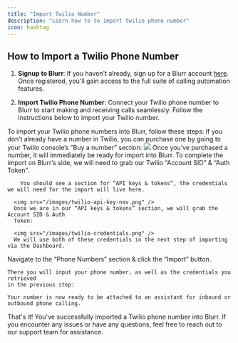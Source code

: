 ```yaml
---
title: "Import Twilio Number"
description: "Learn how to to import twilio phone number"
icon: hashtag
---
```


## How to Import a Twilio Phone Number

1. **Signup to Blurr**: If you haven't already, sign up for a Blurr account [here](https://www.blurr.app/auth/signup). Once registered, you'll gain access to the full suite of calling automation features.

2. **Import Twilio Phone Number**: Connect your Twilio phone number to Blurr to start making and receiving calls seamlessly. Follow the instructions below to import your Twilio number.

<AccordionGroup>
  <Accordion icon="circle-info" title="How To Import Twilio Phone Numbers">
  To import your Twilio phone numbers into Blurr, follow these steps:
    <AccordionGroup>
      <Accordion icon="1" title="Buy a Phone Number via Twilio">
        If you don’t already have a number in Twilio, you can purchase one by
        going to your Twilio console’s “Buy a number” section:
        <img src="/images/buy-phone-number-twilio.png" />
        Once you’ve purchased a number, it will immediately be ready for import
        into Blurr.
      </Accordion>
    </AccordionGroup>
    <AccordionGroup>
      <Accordion icon="2" title="Locate Twilio Account SID & Auth Token">
      To complete the import on Blurr’s side, we will need to grab our Twilio “Account SID” & “Auth Token”.

        You should see a section for “API keys & tokens”, the credentials we will need for the import will live here.

      <img src="/images/twilio-api-key-nav.png" />
      Once we are in our “API keys & tokens” section, we will grab the Account SID & Auth
      Token:

      <img src="/images/twilio-credentials.png" />
      We will use both of these credentials in the next step of importing via the Dashboard.

</Accordion>
</AccordionGroup>

<AccordionGroup>
  <Accordion icon="3" title="Import via Dashboard">
    Navigate to the “Phone Numbers” section & click the “Import” button.
    
    There you will input your phone number, as well as the credentials you retrieved
    in the previous step:

    Your number is now ready to be attached to an assistant for inbound or outbound phone calling.

  </Accordion>
</AccordionGroup>

  </Accordion>
</AccordionGroup>

That's it! You've successfully imported a Twilio phone number into Blurr. If you encounter any issues or have any questions, feel free to reach out to our support team for assistance.
